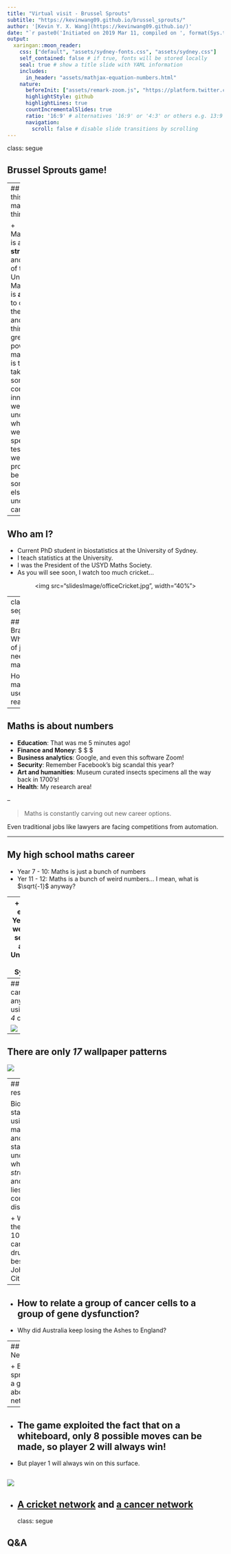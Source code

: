 ```yaml
---
title: "Virtual visit - Brussel Sprouts"
subtitle: "https://kevinwang09.github.io/brussel_sprouts/"
author: '[Kevin Y. X. Wang](https://kevinwang09.github.io/)'
date: "`r paste0('Initiated on 2019 Mar 11, compiled on ', format(Sys.time(), '%Y %b %d'))`"
output:
  xaringan::moon_reader:
    css: ["default", "assets/sydney-fonts.css", "assets/sydney.css"]
    self_contained: false # if true, fonts will be stored locally
    seal: true # show a title slide with YAML information
    includes:
      in_header: "assets/mathjax-equation-numbers.html"
    nature:
      beforeInit: ["assets/remark-zoom.js", "https://platform.twitter.com/widgets.js"]
      highlightStyle: github
      highlightLines: true
      countIncrementalSlides: true
      ratio: '16:9' # alternatives '16:9' or '4:3' or others e.g. 13:9
      navigation:
        scroll: false # disable slide transitions by scrolling
---
```

class: segue

## Brussel Sprouts game!


---
## So what is this mathematics thing anyway?

+ Mathematics is about **structures** and **patterns** of the Universe!
+ Mathematics is **a language** to describe these weird and wonderful things!
+ The greatest power of a mathematician is that it can take something completely innocently weird, understand what makes it weird and special, and test out if this weird property can be used to do something else, like understanding cancer! 

---

## Who am I?

+ Current PhD student in biostatistics at the University of Sydney.
+ I teach statistics at the University. 
+ I was the President of the USYD Maths Society.
+ As you will see soon, I watch too much cricket...



<center>
<img src="slidesImage/officeCricket.jpg", width="40%">
</center>

---
class: segue

## Brainstorm: What sorts of jobs need maths?

How is maths used in the real world? 

---

## Maths is about numbers

+ **Education**: That was me 5 minutes ago!
+ **Finance and Money**: $ $ $
+ **Business analytics**: Google, and even this software Zoom!
+ **Security**: Remember Facebook's big scandal this year?
+ **Art and humanities**: Museum curated insects specimens all the way back in 1700's!
+ **Health**: My research area!


--


<blockquote>
Maths is constantly carving out new career options. 
</blockquote>

Even traditional jobs like lawyers are facing competitions from automation. 

---

## My high school maths career

+ Year 7 - 10: Maths is just a bunch of numbers
+ Yer 11 - 12: Maths is a bunch of weird numbers... I mean, what is $\sqrt{-1}$ anyway?

--
+ At the end of Year 12, I went to a seminar at the University of Sydney:

<blockquote>
Mathematics is about revealing crazy structures and patterns of the universe. 

It is the fundamental building block for all sciences. 
</blockquote>

+ I signed up for a maths degree at USYD, then a Honours degree, and now a PhD.


<!-- ## The largest area you can enclose using a string is a circle -->
<!-- ![](slidesImage/dido.PNG) -->
<!-- --- -->
<!-- ## There are only *5* polyhedrons with regular polygons as faces -->
<!-- ![](slidesImage/platonic.jpg) -->
<!-- --- -->
---
## You can colour any map using only *4* colours

![](slidesImage/4colours.png)
---
## There are only *17* wallpaper patterns
![](slidesImage/wallpaper.gif)

<!-- ## There is a 50% chance that *2 out of 23* randomly selected people has the same birthday -->
<!-- ![](slidesImage/birthday.jpg) -->
<!-- --- -->
<!-- ## You can have a solution formula for quadratic equation: $a x^2 + bx + c = 0$ -->

<!-- -- -->

<!-- + The solution is $x=\frac{-b\pm\sqrt{b^2-4ac}}{2a}$. -->

<!-- -- -->

<!-- + Also, there is a formula for a cubic, $ax^3 + bx^2 + cx + d = 0$ equation: -->
<!-- ![](slidesImage/cubic.svg) -->

<!-- --- -->

<!-- ## Even a quartic equation: $ax^4 + bx^3 + cx^2 + dx + e = 0$ -->

<!-- .scroll-output[ -->
<!-- ![](slidesImage/quartic.svg)  -->
<!-- ] -->

<!-- --- -->
<!-- ## But no such solution exist for a quintic equation! -->

<!-- .content-box-blue[ -->
<!-- Think of all the formulas you can construct, **NOT A SINGLE ONE** of those equations can solve $ax^5 + bx^4 + cx^3 + dx^2 + ex +f = 0$.  -->
<!-- ] -->

<!-- --- -->


---
## My research

Bio-statistics: using mathematics and statistics to understand what *structures* and *patterns* lies in complex diseases: 

+ Which of the available 10 anti-cancer drugs is the best for John Citizen?

--

+ How to relate a group of cancer cells to a group of gene dysfunction?
--

+ Why did Australia keep losing the Ashes to England? 

---
## Networks 

+ Brussel sprouts is a game about networks! 

--

+ The game exploited the fact that on a whiteboard, only 8 possible moves can be made, so player 2 will always win! 
--

+ But player 1 will always win on this surface. 

![](slidesImage/RomanSurface.gif)
--

+ [A cricket network](https://gauss17gon.shinyapps.io/partnershipShiny/) and [a cancer network](http://shiny.maths.usyd.edu.au/PACMEN/)
---
class: segue

## Q&A